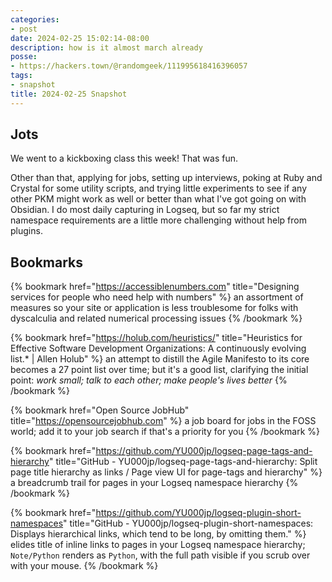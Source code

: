 ```yaml
---
categories:
- post
date: 2024-02-25 15:02:14-08:00
description: how is it almost march already
posse:
- https://hackers.town/@randomgeek/111995618416396057
tags:
- snapshot
title: 2024-02-25 Snapshot
---
```


## Jots

We went to a kickboxing class this week! That was fun.

Other than that, applying for jobs, setting up interviews, poking at Ruby and Crystal for some utility scripts, and trying little experiments to see if any other PKM might work as well or better than what I've got going on with Obsidian. I do most daily capturing in Logseq, but so far my strict namespace requirements are a little more challenging without help from plugins.

## Bookmarks

{% bookmark
  href="https://accessiblenumbers.com"
  title="Designing services for people who need help with numbers" %}
an assortment of measures so your site or application is less troublesome for folks with dyscalculia and related numerical processing issues
{% /bookmark %}

{% bookmark
  href="https://holub.com/heuristics/"
  title="Heuristics for Effective Software Development Organizations: A continuously evolving list.* | Allen Holub" %}
an attempt to distill the Agile Manifesto to its core becomes a 27 point list over time; but it's a good list, clarifying the initial point: *work small; talk to each other; make people's lives better*
{% /bookmark %}

{% bookmark
  href="Open Source JobHub"
  title="https://opensourcejobhub.com" %}
a job board for jobs in the FOSS world; add it to your job search if that's a priority for you
{% /bookmark %}

{% bookmark
  href="https://github.com/YU000jp/logseq-page-tags-and-hierarchy"
  title="GitHub - YU000jp/logseq-page-tags-and-hierarchy: Split page title hierarchy as links / Page view UI for page-tags and hierarchy" %}
a breadcrumb trail for pages in your Logseq namespace hierarchy
{% /bookmark %}

{% bookmark
  href="https://github.com/YU000jp/logseq-plugin-short-namespaces"
  title="GitHub - YU000jp/logseq-plugin-short-namespaces: Displays hierarchical links, which tend to be long, by omitting them." %}
elides title of inline links to pages in your Logseq namespace hierarchy; `Note/Python` renders as `Python`, with the full path visible if you scrub over with your mouse.
{% /bookmark %}
